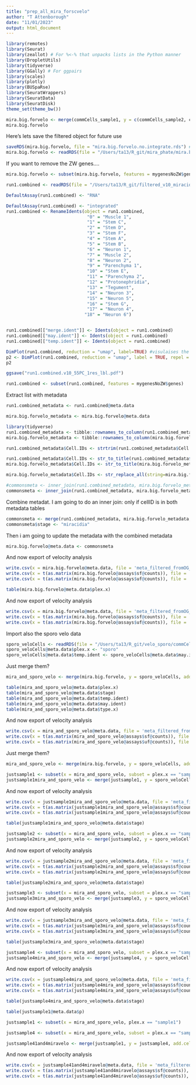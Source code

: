 ```yaml
---
title: "prep_all_mira_forscvelo"
author: "T Attenborough"
date: "11/01/2023"
output: html_document
---
```



```r
library(remotes)
library(Seurat)
library(zeallot) # For %<-% that unpacks lists in the Python manner
library(DropletUtils)
library(tidyverse)
library(GGally) # For ggpairs
library(scales)
library(plotly)
library(BUSpaRse)
library(SeuratWrappers)
library(SeuratData)
library(SeuratDisk)
theme_set(theme_bw())
```

```r
mira.big.forvelo <- merge(commCells_sample1, y = c(commCells_sample2, commCells_sample3, commCells_sample4), add.cell.ids = c("Sample 1", "Sample 2", "Sample 3", "Sample 4"), project = "run1.combined")
mira.big.forvelo
```

Here's lets save the filtered object for future use
```r
saveRDS(mira.big.forvelo, file = "mira.big.forvelo.no.integrate.rds") #saves this version of the dataset
mira.big.forvelo <- readRDS(file = "/Users/ta13/R_git/mira_phate/mira.big.forvelo.no.integrate.rds")

```

If you want to remove the ZW genes....
```r
mira.big.forvelo <- subset(mira.big.forvelo, features = mygenesNoZW$genes)

```

```r
run1.combined <- readRDS(file = "/Users/ta13/R_git/filtered_v10_miracidia/run1.combined.v10_integrated_55.rds")

DefaultAssay(run1.combined) <- "RNA"
```

```r
DefaultAssay(run1.combined) <- "integrated"
run1.combined <- RenameIdents(object = run1.combined, 
                               "0" = "Muscle 1",
                               "1" = "Stem C",
                               "2" = "Stem D",
                               "3" = "Stem F",
                               "4" = "Stem A",
                               "5" = "Stem B",
                               "6" = "Neuron 1",
                               "7" = "Muscle 2",
                               "8" = "Neuron 2",
                               "9" = "Parenchyma 1",
                               "10" = "Stem E",
                               "11" = "Parenchyma 2",
                               "12" = "Protonephridia",
                               "13" = "Tegument",
                               "14" = "Neuron 3",
                               "15" = "Neuron 5",
                               "16" = "Stem G",
                               "17" = "Neuron 4", 
                              "18" = "Neuron 6")


run1.combined[["merge.ident"]] <- Idents(object = run1.combined)
run1.combined[["may.ident"]] <- Idents(object = run1.combined)
run1.combined[["temp.ident"]] <- Idents(object = run1.combined)

DimPlot(run1.combined, reduction = "umap", label=TRUE) #visulaises the UMAP
p2 <- DimPlot(run1.combined, reduction = "umap", label = TRUE, repel = TRUE)
p2

ggsave("run1.combined.v10_55PC_1res_lbl.pdf")
```

```r

run1.combined <- subset(run1.combined, features = mygenesNoZW$genes)

```

Extract list with metadata
```r
run1.combined_metadata <- run1.combined@meta.data

mira.big.forvelo_metadata <- mira.big.forvelo@meta.data
```

```r
library(tidyverse)
run1.combined_metadata <- tibble::rownames_to_column(run1.combined_metadata, "Cell.IDs")
mira.big.forvelo_metadata <- tibble::rownames_to_column(mira.big.forvelo_metadata, "Cell.IDs")

run1.combined_metadata$Cell.IDs <- strtrim(run1.combined_metadata$Cell.IDs, 24)

run1.combined_metadata$Cell.IDs <- str_to_title(run1.combined_metadata$Cell.IDs)
mira.big.forvelo_metadata$Cell.IDs <- str_to_title(mira.big.forvelo_metadata$Cell.IDs)

mira.big.forvelo_metadata$Cell.IDs <- str_replace_all(string=mira.big.forvelo_metadata$Cell.IDs, pattern=" ", repl="")
```

```r
#commonsmeta <- inner_join(run1.combined_metadata, mira.big.forvelo_metadata)
commonsmeta <- inner_join(run1.combined_metadata, mira.big.forvelo_metadata, by = "Cell.IDs")


```


Combine metadat. I am going to do an inner join: only if cellID is in both metadata tables
```r
commonsmeta <- merge(run1.combined_metadata, mira.big.forvelo_metadata, by = "Cell.IDs")
commonsmeta$stage <- "miracidia"
```

Then i am going to update the metadata with the combined metadata
```r
mira.big.forvelo@meta.data <- commonsmeta
```


And now export of velocity analysis
```r
write.csv(x = mira.big.forvelo@meta.data, file = 'meta_filtered_fromOG_mira_big_forvelo_v10_newlbls.csv')
write.csv(x = t(as.matrix(mira.big.forvelo@assays$sf@counts)), file = 'spliced_raw_filtered_fromOG_mira_big_forvelo_v10.csv')
write.csv(x = t(as.matrix(mira.big.forvelo@assays$uf@counts)), file = 'unspliced_raw_filtered_fromOG_mira_big_forvelo_v10.csv')
```


```r
table(mira.big.forvelo@meta.data$plex.x)
```



And now export of velocity analysis
```r
write.csv(x = mira.big.forvelo@meta.data, file = 'meta_filtered_fromOG_mira_big_forvelo_noZW.csv')
write.csv(x = t(as.matrix(mira.big.forvelo@assays$sf@counts)), file = 'spliced_raw_filtered_fromOG_mira_big_forvelo_noZW.csv')
write.csv(x = t(as.matrix(mira.big.forvelo@assays$uf@counts)), file = 'unspliced_raw_filtered_fromOG_mira_big_forvelo_noZW.csv')
```

Import also the sporo velo data
```r
sporo_veloCells <- readRDS(file = "/Users/ta13/R_git/velo_sporo/commCells_sporocysts.rds")
sporo_veloCells@meta.data$plex.x <- "sporo"
sporo_veloCells@meta.data$temp.ident <- sporo_veloCells@meta.data$may.ident

```

Just merge them?
```r
mira_and_sporo_velo <- merge(mira.big.forvelo, y = sporo_veloCells, add.cell.ids = c("mira_velo", "sporo_velo"), project = "mira_sporo")

```

```r
table(mira_and_sporo_velo@meta.data$plex.x)
table(mira_and_sporo_velo@meta.data$stage)
table(mira_and_sporo_velo@meta.data$temp.ident)
table(mira_and_sporo_velo@meta.data$may.ident)
table(mira_and_sporo_velo@meta.data$type.x)

```

And now export of velocity analysis
```r
write.csv(x = mira_and_sporo_velo@meta.data, file = 'meta_filtered_fromOG_mira_and_sporo.csv')
write.csv(x = t(as.matrix(mira_and_sporo_velo@assays$sf@counts)), file = 'spliced_raw_filtered_fromOG_mira_and_sporo.csv')
write.csv(x = t(as.matrix(mira_and_sporo_velo@assays$uf@counts)), file = 'unspliced_raw_filtered_fromOG_mira_and_sporo.csv')
```

Just merge them?
```r
mira_and_sporo_velo <- merge(mira.big.forvelo, y = sporo_veloCells, add.cell.ids = c("mira_velo", "sporo_velo"), project = "mira_sporo")

```


```r
justsample1 <- subset(x = mira_and_sporo_velo, subset = plex.x == "sample1")
justsample1mira_and_sporo_velo <- merge(justsample1, y = sporo_veloCells, add.cell.ids = c("mirasample1_velo", "sporo_velo"), project = "mirasample1_sporo")

```

And now export of velocity analysis
```r
write.csv(x = justsample1mira_and_sporo_velo@meta.data, file = 'meta_filtered_fromOG_justsample1mira_and_sporo_velo.csv')
write.csv(x = t(as.matrix(justsample1mira_and_sporo_velo@assays$sf@counts)), file = 'spliced_raw_filtered_fromOG_justsample1mira_and_sporo_velo.csv')
write.csv(x = t(as.matrix(justsample1mira_and_sporo_velo@assays$uf@counts)), file = 'unspliced_raw_filtered_fromOG_justsample1mira_and_sporo_velo.csv')
```

```r
table(justsample1mira_and_sporo_velo@meta.data$stage)
```

```r
justsample2 <- subset(x = mira_and_sporo_velo, subset = plex.x == "sample2")
justsample2mira_and_sporo_velo <- merge(justsample2, y = sporo_veloCells, add.cell.ids = c("mirasample2_velo", "sporo_velo"), project = "mirasample2_sporo")

```

And now export of velocity analysis
```r
write.csv(x = justsample2mira_and_sporo_velo@meta.data, file = 'meta_filtered_fromOG_justsample2mira_and_sporo_velo.csv')
write.csv(x = t(as.matrix(justsample2mira_and_sporo_velo@assays$sf@counts)), file = 'spliced_raw_filtered_fromOG_justsample2mira_and_sporo_velo.csv')
write.csv(x = t(as.matrix(justsample2mira_and_sporo_velo@assays$uf@counts)), file = 'unspliced_raw_filtered_fromOG_justsample2mira_and_sporo_velo.csv')
```

```r
table(justsample2mira_and_sporo_velo@meta.data$stage)
```

```r
justsample3 <- subset(x = mira_and_sporo_velo, subset = plex.x == "sample3")
justsample3mira_and_sporo_velo <- merge(justsample3, y = sporo_veloCells, add.cell.ids = c("mirasample3_velo", "sporo_velo"), project = "mirasample3_sporo")

```

And now export of velocity analysis
```r
write.csv(x = justsample3mira_and_sporo_velo@meta.data, file = 'meta_filtered_fromOG_justsample3mira_and_sporo_velo.csv')
write.csv(x = t(as.matrix(justsample3mira_and_sporo_velo@assays$sf@counts)), file = 'spliced_raw_filtered_fromOG_justsample3mira_and_sporo_velo.csv')
write.csv(x = t(as.matrix(justsample3mira_and_sporo_velo@assays$uf@counts)), file = 'unspliced_raw_filtered_fromOG_justsample3mira_and_sporo_velo.csv')
```

```r
table(justsample3mira_and_sporo_velo@meta.data$stage)
```


```r
justsample4 <- subset(x = mira_and_sporo_velo, subset = plex.x == "sample4")
justsample4mira_and_sporo_velo <- merge(justsample4, y = sporo_veloCells, add.cell.ids = c("mirasample4_velo", "sporo_velo"), project = "mirasample4_sporo")

```

And now export of velocity analysis
```r
write.csv(x = justsample4mira_and_sporo_velo@meta.data, file = 'meta_filtered_fromOG_justsample4mira_and_sporo_velo.csv')
write.csv(x = t(as.matrix(justsample4mira_and_sporo_velo@assays$sf@counts)), file = 'spliced_raw_filtered_fromOG_justsample4mira_and_sporo_velo.csv')
write.csv(x = t(as.matrix(justsample4mira_and_sporo_velo@assays$uf@counts)), file = 'unspliced_raw_filtered_fromOG_justsample4mira_and_sporo_velo.csv')
```

```r
table(justsample4mira_and_sporo_velo@meta.data$stage)
```

```r
table(justsample1@meta.data$p)
```

```r
justsample1 <- subset(x = mira_and_sporo_velo, plex.x == "sample1")

justsample4 <- subset(x = mira_and_sporo_velo, subset = plex.x == "sample4")

justsample41and4miravelo <- merge(justsample1, y = justsample4, add.cell.ids = c("mirasample1_velo", "mirasample4_velo"), project = "mirasample1and4")

```

And now export of velocity analysis
```r
write.csv(x = justsample41and4miravelo@meta.data, file = 'meta_filtered_fromOG_mirasample1and4_velo.csv')
write.csv(x = t(as.matrix(justsample41and4miravelo@assays$sf@counts)), file = 'spliced_raw_filtered_fromOG_mirasample1and4.csv')
write.csv(x = t(as.matrix(justsample41and4miravelo@assays$uf@counts)), file = 'unspliced_raw_filtered_fromOG_mirasample1and4.csv')
```